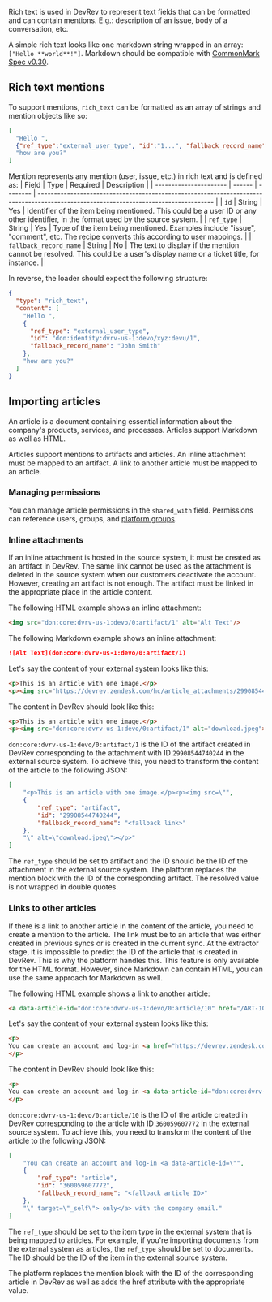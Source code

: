
Rich text is used in DevRev to represent text fields that can be formatted and can contain mentions. E.g.: description of an issue, body of a conversation, etc.

A simple rich text looks like one markdown string wrapped in an array: `["Hello **world**!"]`.
Markdown should be compatible with [CommonMark Spec v0.30](https://spec.commonmark.org/0.30).

## Rich text mentions

To support mentions, `rich_text` can be formatted as an array of strings and mention objects like so:  
```json
[
  "Hello ", 
  {"ref_type":"external_user_type", "id":"1...", "fallback_record_name": "John Doe"}, 
  "how are you?"
]
```


Mention represents any mention (user, issue, etc.) in rich text and is defined as:
| Field                  | Type   | Required | Description                                                                                                                          |
| ---------------------- | ------ | -------- | ------------------------------------------------------------------------------------------------------------------------------------ |
| `id`                   | String | Yes      | Identifier of the item being mentioned. This could be a user ID or any other identifier, in the format used by the source system.    |
| `ref_type`             | String | Yes      | Type of the item being mentioned. Examples include "issue", "comment", etc. The recipe converts this according to user mappings. |
| `fallback_record_name` | String | No       | The text to display if the mention cannot be resolved. This could be a user's display name or a ticket title, for instance.          |

In reverse, the loader should expect the following structure:
```json
{
  "type": "rich_text",
  "content": [
    "Hello ",
    {
      "ref_type": "external_user_type",
      "id": "don:identity:dvrv-us-1:devo/xyz:devu/1",
      "fallback_record_name": "John Smith"
    },
    "how are you?"
  ]
}
```

## Importing articles

An article is a document containing essential information about the company's products, services, and processes. Articles support Markdown as well as HTML.

Articles support mentions to artifacts and articles. An inline attachment must be mapped to an artifact. A link to another article must be mapped to an article.

### Managing permissions

You can manage article permissions in the `shared_with` field. Permissions can reference users, groups, and [platform groups](./platform_groups.md).

### Inline attachments
If an inline attachment is hosted in the source system, it must be created as an artifact in DevRev. 
The same link cannot be used as the attachment is deleted in the source system when our customers deactivate the account.
However, creating an artifact is not enough. The artifact must be linked in the appropriate place in the article content. 

The following HTML example shows an inline attachment:
```html
<img src="don:core:dvrv-us-1:devo/0:artifact/1" alt="Alt Text"/>
```

The following Markdown example shows an inline attachment:
```markdown
![Alt Text](don:core:dvrv-us-1:devo/0:artifact/1)
```

Let's say the content of your external system looks like this:
```html
<p>This is an article with one image.</p>
<p><img src="https://devrev.zendesk.com/hc/article_attachments/29908544740244" alt="download.jpeg"></p>
```

The content in DevRev should look like this:
```html
<p>This is an article with one image.</p>
<p><img src="don:core:dvrv-us-1:devo/0:artifact/1" alt="download.jpeg"></p>
```

`don:core:dvrv-us-1:devo/0:artifact/1` is the ID of the artifact created in DevRev corresponding to the attachment with ID `29908544740244` in the external source system.
To achieve this, you need to transform the content of the article to the following JSON:
```json
[ 
    "<p>This is an article with one image.</p><p><img src=\"",
    {
        "ref_type": "artifact",
        "id": "29908544740244",
        "fallback_record_name": "<fallback link>"
    },
    "\" alt=\"download.jpeg\"></p>" 
]
```

The `ref_type` should be set to artifact and the ID should be the ID of the attachment in the external source system. The platform replaces the mention block with the ID of the corresponding artifact. The resolved value is not wrapped in double quotes.

### Links to other articles
If there is a link to another article in the content of the article, you need to create a mention to the article. 
The link must be to an article that was either created in previous syncs or is created in the current sync. 
At the extractor stage, it is impossible to predict the ID of the article that is created in DevRev. This is why the platform handles this. This feature is only available for the HTML format. 
However, since Markdown can contain HTML, you can use the same approach for Markdown as well.

The following HTML example shows a link to another article:
```html
<a data-article-id="don:core:dvrv-us-1:devo/0:article/10" href="/ART-10" target="_self">Contact our Support Team</a>
```

Let's say the content of your external system looks like this:
```html
<p>
You can create an account and log-in <a href="https://devrev.zendesk.com/hc/en-us/articles/360059607772" target="_self">only</a> with the company email.
</p>
```

The content in DevRev should look like this:
```html
<p>
You can create an account and log-in <a data-article-id="don:core:dvrv-us-1:devo/0:article/10" href="/ART-10" target="_self">only</a> with the company email.
</p>
```

`don:core:dvrv-us-1:devo/0:article/10` is the ID of the article created in DevRev corresponding to the article with ID `360059607772` in the external source system.
To achieve this, you need to transform the content of the article to the following JSON:
```json
[
    "You can create an account and log-in <a data-article-id=\"",
    {
        "ref_type": "article",
        "id": "360059607772",
        "fallback_record_name": "<fallback article ID>"
    },
    "\" target=\"_self\"> only</a> with the company email."
]
```

The `ref_type` should be set to the item type in the external system that is being mapped to articles. 
For example, if you're importing documents from the external system as articles, 
the `ref_type` should be set to documents. The ID should be the ID of the item in the external source system. 

The platform replaces the mention block with the ID of the corresponding article in DevRev as well as adds the href attribute with the appropriate value.
